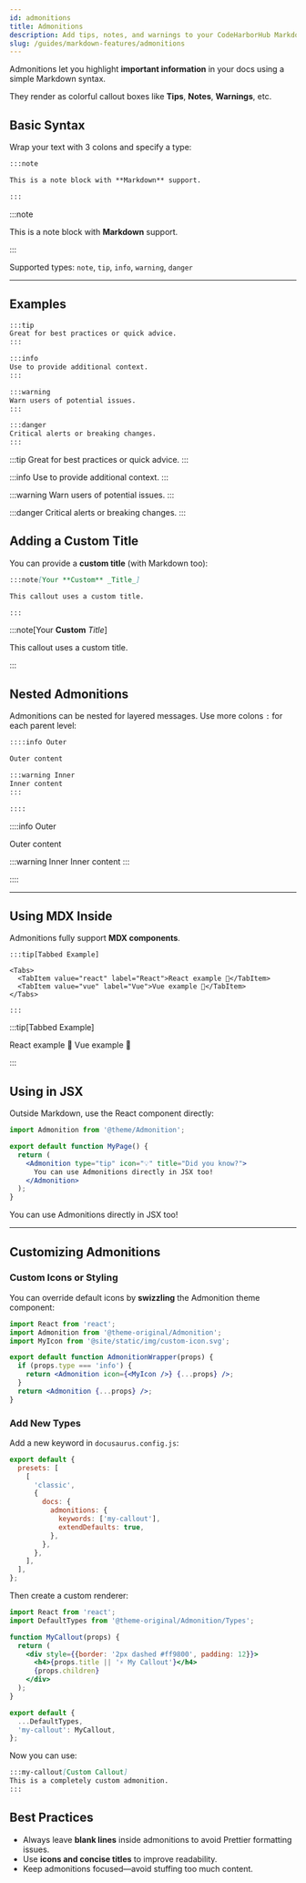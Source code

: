 ```yaml
---
id: admonitions
title: Admonitions
description: Add tips, notes, and warnings to your CodeHarborHub Markdown docs with styled callouts
slug: /guides/markdown-features/admonitions
---
```


Admonitions let you highlight **important information** in your docs using a simple Markdown syntax.

They render as colorful callout boxes like **Tips**, **Notes**, **Warnings**, etc.

<AdsComponent />

## Basic Syntax

Wrap your text with 3 colons and specify a type:

```md
:::note

This is a note block with **Markdown** support.

:::
```

<BrowserWindow>

:::note

This is a note block with **Markdown** support.

:::

</BrowserWindow>

Supported types: `note`, `tip`, `info`, `warning`, `danger`

---

## Examples

```md
:::tip
Great for best practices or quick advice.
:::

:::info
Use to provide additional context.
:::

:::warning
Warn users of potential issues.
:::

:::danger
Critical alerts or breaking changes.
:::
```

<BrowserWindow>

:::tip
Great for best practices or quick advice.
:::

:::info
Use to provide additional context.
:::

:::warning
Warn users of potential issues.
:::

:::danger
Critical alerts or breaking changes.
:::

</BrowserWindow>

<AdsComponent />

## Adding a Custom Title

You can provide a **custom title** (with Markdown too):

```md
:::note[Your **Custom** _Title_]

This callout uses a custom title.

:::
```

<BrowserWindow>

:::note[Your **Custom** _Title_]

This callout uses a custom title.

:::

</BrowserWindow>

<AdsComponent />

## Nested Admonitions

Admonitions can be nested for layered messages.
Use more colons `:` for each parent level:

```md
::::info Outer

Outer content

:::warning Inner
Inner content
:::

::::
```

<BrowserWindow>

::::info Outer

Outer content

:::warning Inner
Inner content
:::

::::

</BrowserWindow>

---

## Using MDX Inside

Admonitions fully support **MDX components**.

```mdx
:::tip[Tabbed Example]

<Tabs>
  <TabItem value="react" label="React">React example 🚀</TabItem>
  <TabItem value="vue" label="Vue">Vue example 🌿</TabItem>
</Tabs>

:::
```

<BrowserWindow>

:::tip[Tabbed Example]

<Tabs>
  <TabItem value="react" label="React">React example 🚀</TabItem>
  <TabItem value="vue" label="Vue">Vue example 🌿</TabItem>
</Tabs>

:::

</BrowserWindow>

<AdsComponent />

## Using in JSX

Outside Markdown, use the React component directly:

```jsx title="MyPage.jsx"
import Admonition from '@theme/Admonition';

export default function MyPage() {
  return (
    <Admonition type="tip" icon="💡" title="Did you know?">
      You can use Admonitions directly in JSX too!
    </Admonition>
  );
}
```

<BrowserWindow>
  <Admonition type="tip" icon="💡" title="Did you know?">
    You can use Admonitions directly in JSX too!
  </Admonition>
</BrowserWindow>

---

## Customizing Admonitions

### Custom Icons or Styling

You can override default icons by **swizzling** the Admonition theme component:

```jsx title="src/theme/Admonition.js"
import React from 'react';
import Admonition from '@theme-original/Admonition';
import MyIcon from '@site/static/img/custom-icon.svg';

export default function AdmonitionWrapper(props) {
  if (props.type === 'info') {
    return <Admonition icon={<MyIcon />} {...props} />;
  }
  return <Admonition {...props} />;
}
```

### Add New Types

Add a new keyword in `docusaurus.config.js`:

```js title="docusaurus.config.js"
export default {
  presets: [
    [
      'classic',
      {
        docs: {
          admonitions: {
            keywords: ['my-callout'],
            extendDefaults: true,
          },
        },
      },
    ],
  ],
};
```

Then create a custom renderer:

```jsx title="src/theme/Admonition/Types.js"
import React from 'react';
import DefaultTypes from '@theme-original/Admonition/Types';

function MyCallout(props) {
  return (
    <div style={{border: '2px dashed #ff9800', padding: 12}}>
      <h4>{props.title || '⚡ My Callout'}</h4>
      {props.children}
    </div>
  );
}

export default {
  ...DefaultTypes,
  'my-callout': MyCallout,
};
```

Now you can use:

```md
:::my-callout[Custom Callout]
This is a completely custom admonition.
:::
```

<AdsComponent />

## Best Practices

* Always leave **blank lines** inside admonitions to avoid Prettier formatting issues.
* Use **icons and concise titles** to improve readability.
* Keep admonitions focused—avoid stuffing too much content.